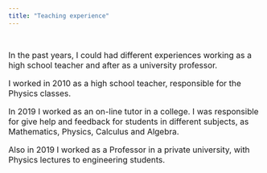 ```yaml
---
title: "Teaching experience"
---
```

<br>    

<font size="3"> In the past years, I could had different experiences working as a high school teacher and after as a university professor.  

I worked in 2010 as a high school teacher, responsible for the Physics classes.  

In 2019 I worked as an on-line tutor in a college. I was responsible for give help and feedback for students in different subjects, as Mathematics, Physics, Calculus and Algebra.  

Also in 2019 I worked as a Professor in a private university, with Physics lectures to engineering students. </font>